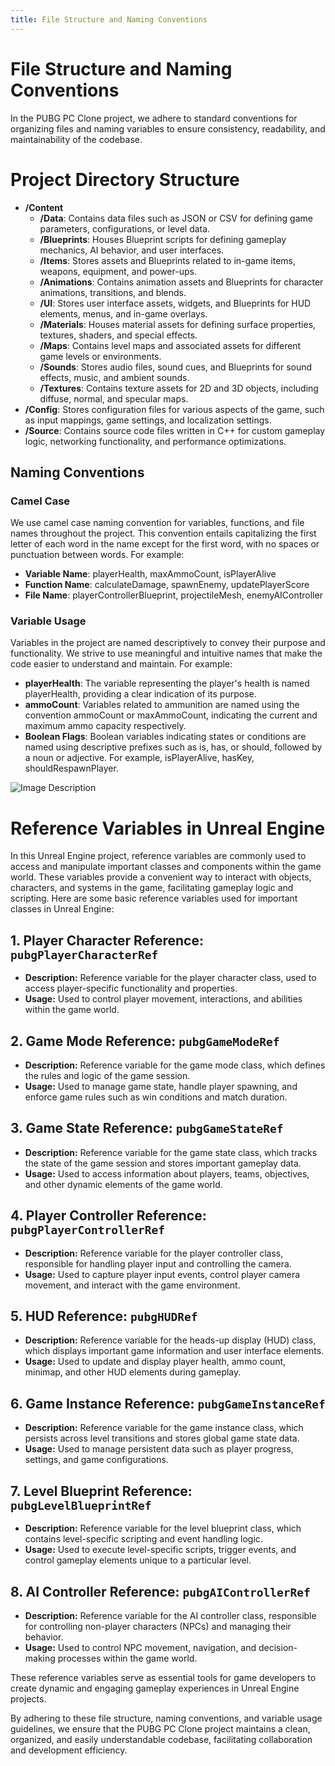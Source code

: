 ```yaml
---
title: File Structure and Naming Conventions
---
```


# File Structure and Naming Conventions

In the PUBG PC Clone project, we adhere to standard conventions for organizing files and naming variables to ensure consistency, readability, and maintainability of the codebase.

# Project Directory Structure

- **/Content**
  - **/Data**: Contains data files such as JSON or CSV for defining game parameters, configurations, or level data.
  - **/Blueprints**: Houses Blueprint scripts for defining gameplay mechanics, AI behavior, and user interfaces.
  - **/Items**: Stores assets and Blueprints related to in-game items, weapons, equipment, and power-ups.
  - **/Animations**: Contains animation assets and Blueprints for character animations, transitions, and blends.
  - **/UI**: Stores user interface assets, widgets, and Blueprints for HUD elements, menus, and in-game overlays.
  - **/Materials**: Houses material assets for defining surface properties, textures, shaders, and special effects.
  - **/Maps**: Contains level maps and associated assets for different game levels or environments.
  - **/Sounds**: Stores audio files, sound cues, and Blueprints for sound effects, music, and ambient sounds.
  - **/Textures**: Contains texture assets for 2D and 3D objects, including diffuse, normal, and specular maps.
- **/Config**: Stores configuration files for various aspects of the game, such as input mappings, game settings, and localization settings.
- **/Source**: Contains source code files written in C++ for custom gameplay logic, networking functionality, and performance optimizations.


## Naming Conventions

### Camel Case

We use camel case naming convention for variables, functions, and file names throughout the project. This convention entails capitalizing the first letter of each word in the name except for the first word, with no spaces or punctuation between words. For example:

- **Variable Name**: playerHealth, maxAmmoCount, isPlayerAlive
- **Function Name**: calculateDamage, spawnEnemy, updatePlayerScore
- **File Name**: playerControllerBlueprint, projectileMesh, enemyAIController

### Variable Usage

Variables in the project are named descriptively to convey their purpose and functionality. We strive to use meaningful and intuitive names that make the code easier to understand and maintain. For example:

- **playerHealth**: The variable representing the player's health is named playerHealth, providing a clear indication of its purpose.
- **ammoCount**: Variables related to ammunition are named using the convention ammoCount or maxAmmoCount, indicating the current and maximum ammo capacity respectively.
- **Boolean Flags**: Boolean variables indicating states or conditions are named using descriptive prefixes such as is, has, or should, followed by a noun or adjective. For example, isPlayerAlive, hasKey, shouldRespawnPlayer.

![Image Description](./overview1.png)


# Reference Variables in Unreal Engine

In this Unreal Engine project, reference variables are commonly used to access and manipulate important classes and components within the game world. These variables provide a convenient way to interact with objects, characters, and systems in the game, facilitating gameplay logic and scripting. Here are some basic reference variables used for important classes in Unreal Engine:

## 1. Player Character Reference: `pubgPlayerCharacterRef`

- **Description:** Reference variable for the player character class, used to access player-specific functionality and properties.
- **Usage:** Used to control player movement, interactions, and abilities within the game world.

## 2. Game Mode Reference: `pubgGameModeRef`

- **Description:** Reference variable for the game mode class, which defines the rules and logic of the game session.
- **Usage:** Used to manage game state, handle player spawning, and enforce game rules such as win conditions and match duration.

## 3. Game State Reference: `pubgGameStateRef`

- **Description:** Reference variable for the game state class, which tracks the state of the game session and stores important gameplay data.
- **Usage:** Used to access information about players, teams, objectives, and other dynamic elements of the game world.

## 4. Player Controller Reference: `pubgPlayerControllerRef`

- **Description:** Reference variable for the player controller class, responsible for handling player input and controlling the camera.
- **Usage:** Used to capture player input events, control player camera movement, and interact with the game environment.

## 5. HUD Reference: `pubgHUDRef`

- **Description:** Reference variable for the heads-up display (HUD) class, which displays important game information and user interface elements.
- **Usage:** Used to update and display player health, ammo count, minimap, and other HUD elements during gameplay.

## 6. Game Instance Reference: `pubgGameInstanceRef`

- **Description:** Reference variable for the game instance class, which persists across level transitions and stores global game state data.
- **Usage:** Used to manage persistent data such as player progress, settings, and game configurations.

## 7. Level Blueprint Reference: `pubgLevelBlueprintRef`

- **Description:** Reference variable for the level blueprint class, which contains level-specific scripting and event handling logic.
- **Usage:** Used to execute level-specific scripts, trigger events, and control gameplay elements unique to a particular level.

## 8. AI Controller Reference: `pubgAIControllerRef`

- **Description:** Reference variable for the AI controller class, responsible for controlling non-player characters (NPCs) and managing their behavior.
- **Usage:** Used to control NPC movement, navigation, and decision-making processes within the game world.

These reference variables serve as essential tools for game developers to create dynamic and engaging gameplay experiences in Unreal Engine projects.


By adhering to these file structure, naming conventions, and variable usage guidelines, we ensure that the PUBG PC Clone project maintains a clean, organized, and easily understandable codebase, facilitating collaboration and development efficiency.
